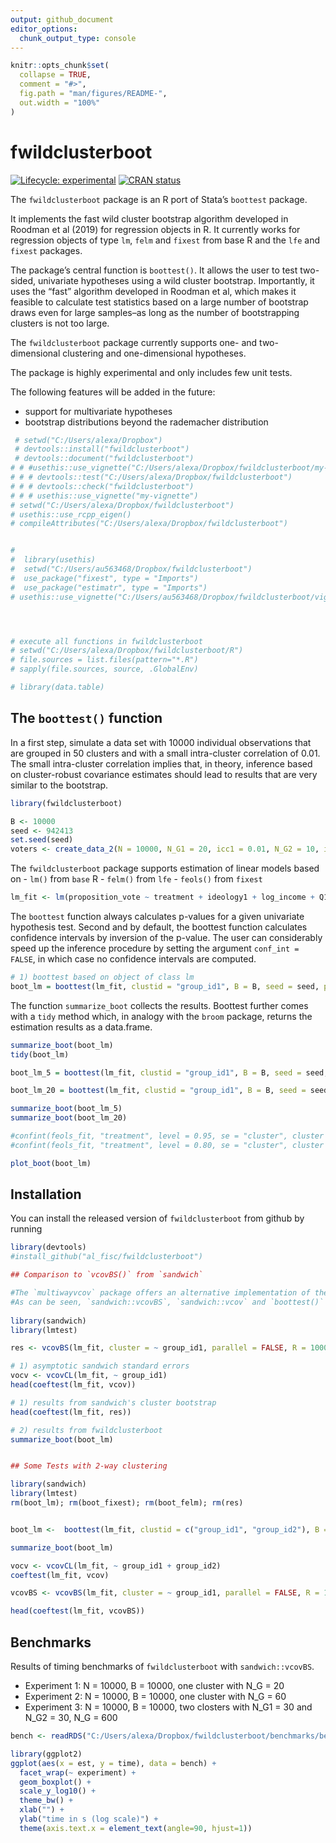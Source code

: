 ```yaml
---
output: github_document
editor_options: 
  chunk_output_type: console
---
```


<!-- README.md is generated from README.Rmd. Please edit that file -->

```r
knitr::opts_chunk$set(
  collapse = TRUE,
  comment = "#>",
  fig.path = "man/figures/README-",
  out.width = "100%"
)
```

# fwildclusterboot

<!-- badges: start -->
[![Lifecycle: experimental](https://img.shields.io/badge/lifecycle-experimental-orange.svg)](https://www.tidyverse.org/lifecycle/#experimental)
[![CRAN status](https://www.r-pkg.org/badges/version/fwildclusterboot)](https://CRAN.R-project.org/package=fwildclusterboot)
<!-- badges: end -->

The `fwildclusterboot` package is an R port of Stata's `boottest` package. 

It implements the fast wild cluster bootstrap algorithm developed in Roodman et al (2019) for regression objects in R. It currently works for regression objects of type `lm`, `felm` and `fixest` from base R and the `lfe` and `fixest` packages. 

The package's central function is `boottest()`. It allows the user to test two-sided, univariate hypotheses using a wild cluster bootstrap. Importantly, it uses the "fast" algorithm developed in Roodman et al, which makes it feasible to calculate test statistics based on a large number of bootstrap draws even for large samples--as long as the number of bootstrapping clusters is not too large.

The `fwildclusterboot` package currently supports one- and two-dimensional clustering and one-dimensional hypotheses.

The package is highly experimental and only includes few unit tests.

The following features will be added in the future: 

* support for multivariate hypotheses 
* bootstrap distributions beyond the rademacher distribution


```r
 # setwd("C:/Users/alexa/Dropbox")
 # devtools::install("fwildclusterboot")
 # devtools::document("fwildclusterboot")
# # #usethis::use_vignette("C:/Users/alexa/Dropbox/fwildclusterboot/my-vignette")
# # # devtools::test("C:/Users/alexa/Dropbox/fwildclusterboot")
# # # devtools::check("fwildclusterboot")
# # # usethis::use_vignette("my-vignette")
# setwd("C:/Users/alexa/Dropbox/fwildclusterboot")
# usethis::use_rcpp_eigen()
# compileAttributes("C:/Users/alexa/Dropbox/fwildclusterboot")


# 
#  library(usethis)
#  setwd("C:/Users/au563468/Dropbox/fwildclusterboot")
#  use_package("fixest", type = "Imports")
#  use_package("estimatr", type = "Imports")
# usethis::use_vignette("C:/Users/au563468/Dropbox/fwildclusterboot/vignette")




# execute all functions in fwildclusterboot 
# setwd("C:/Users/alexa/Dropbox/fwildclusterboot/R")
# file.sources = list.files(pattern="*.R")
# sapply(file.sources, source, .GlobalEnv)

# library(data.table)
```

## The `boottest()` function 

In a first step, simulate a data set with 10000 individual observations that are grouped in 50 clusters and with a small intra-cluster correlation of 0.01. The small intra-cluster correlation implies that, in theory, inference based on cluster-robust covariance estimates should lead to results that are very similar to the bootstrap. 

```r
library(fwildclusterboot)

B <- 10000
seed <- 942413
set.seed(seed)
voters <- create_data_2(N = 10000, N_G1 = 20, icc1 = 0.01, N_G2 = 10, icc2 = 0.01, numb_fe1 = 10, numb_fe2 = 10, seed = seed)
```

The `fwildclusterboot` package supports estimation of linear models based on 
- `lm()` from `base` R
- `felm()` from `lfe`
- `feols()` from `fixest`

```r
lm_fit <- lm(proposition_vote ~ treatment + ideology1 + log_income + Q1_immigration , weights = NULL, data = voters)
```

The `boottest` function always calculates p-values for a given univariate hypothesis test.
Second and by default, the boottest function calculates confidence intervals by inversion of the p-value. The user can considerably speed up the inference procedure by setting the argument `conf_int = FALSE`, in which case no confidence intervals are computed.

```r
# 1) boottest based on object of class lm
boot_lm = boottest(lm_fit, clustid = "group_id1", B = B, seed = seed, param = "treatment", conf_int = TRUE)
```

The function `summarize_boot` collects the results. 
Boottest further comes with a `tidy` method which, in analogy with the `broom` package, returns the estimation results as a data.frame.

```r
summarize_boot(boot_lm)
tidy(boot_lm)
```


```r
boot_lm_5 = boottest(lm_fit, clustid = "group_id1", B = B, seed = seed, param = "treatment", conf_int = TRUE, beta = 0, alpha = 0.05)

boot_lm_20 = boottest(lm_fit, clustid = "group_id1", B = B, seed = seed, param = "treatment", conf_int = TRUE, beta = 0, alpha = 0.20)

summarize_boot(boot_lm_5)
summarize_boot(boot_lm_20)

#confint(feols_fit, "treatment", level = 0.95, se = "cluster", cluster = "group_id1")
#confint(feols_fit, "treatment", level = 0.80, se = "cluster", cluster = "group_id1")

```

```r
plot_boot(boot_lm)
```


## Installation

You can install the released version of `fwildclusterboot` from github by running 

```r
library(devtools)
#install_github("al_fisc/fwildclusterboot")
```


```r

## Comparison to `vcovBS()` from `sandwich`

#The `multiwayvcov` package offers an alternative implementation of the wild bootstrap. 
#As can be seen, `sandwich::vcovBS`, `sandwich::vcov` and `boottest()` produce similar #results: 
  
library(sandwich)
library(lmtest)

res <- vcovBS(lm_fit, cluster = ~ group_id1, parallel = FALSE, R = 1000, wild_type = "rademacher")

# 1) asymptotic sandwich standard errors 
vocv <- vcovCL(lm_fit, ~ group_id1)
head(coeftest(lm_fit, vcov))

# 1) results from sandwich's cluster bootstrap 
head(coeftest(lm_fit, res))

# 2) results from fwildclusterboot
summarize_boot(boot_lm)



```



```r
## Some Tests with 2-way clustering 

library(sandwich)
library(lmtest)
rm(boot_lm); rm(boot_fixest); rm(boot_felm); rm(res)


boot_lm <-  boottest(lm_fit, clustid = c("group_id1", "group_id2"), B = 1000, seed = seed, param = "treatment", conf_int = TRUE)

summarize_boot(boot_lm)

vocv <- vcovCL(lm_fit, ~ group_id1 + group_id2)
coeftest(lm_fit, vcov)

vcovBS <- vcovBS(lm_fit, cluster = ~ group_id1, parallel = FALSE, R = 1000, wild_type = "rademacher")

head(coeftest(lm_fit, vcovBS))

```



## Benchmarks

Results of timing benchmarks of `fwildclusterboot` with `sandwich::vcovBS`. 

* Experiment 1: N = 10000, B = 10000, one cluster with N_G = 20
* Experiment 2: N = 10000, B = 10000, one cluster with N_G = 60
* Experiment 3: N = 10000, B = 10000, two closters with N_G1 = 30 and N_G2 = 30, N_G = 600

```r
bench <- readRDS("C:/Users/alexa/Dropbox/fwildclusterboot/benchmarks/bench_boottest.rds")

library(ggplot2)
ggplot(aes(x = est, y = time), data = bench) + 
  facet_wrap(~ experiment) + 
  geom_boxplot() + 
  scale_y_log10() + 
  theme_bw() + 
  xlab("") + 
  ylab("time in s (log scale)") + 
  theme(axis.text.x = element_text(angle=90, hjust=1)) 

```

